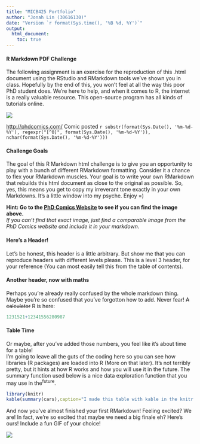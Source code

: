 ```yaml
---
title: "MICB425 Portfolio"
author: "Jonah Lin (30616130)"
date: "Version `r format(Sys.time(), '%B %d, %Y')`"
output: 
  html_document:
    toc: true
---
```

#### R Markdown PDF Challenge

The following assignment is an exercise for the reproduction of this .html document using the RStudio and RMarkdown tools we've shown you in class. Hopefully by the end of this, you won't feel at all the way this poor PhD student does. We're here to help, and when it comes to R, the internet is a really valuable resource. This open-source program has all kinds of tutorials online.

![](File_Fragments/Images/A3_Comic.png)

[http://phdcomics.com/](http://phdcomics.com/) Comic posted 
`r substr(format(Sys.Date(), '%m-%d-%Y'), regexpr("[^0]", format(Sys.Date(), '%m-%d-%Y')), nchar(format(Sys.Date(), '%m-%d-%Y')))`

#### Challenge Goals

The goal of this R Markdown html challenge is to give you an opportunity to play with a bunch of different RMarkdown formatting. Consider it a chance to flex your RMarkdown muscles. Your goal is to write your own RMarkdown that rebuilds this html document as close to the original as possible. So, yes, this means you get to copy my irreverant tone exactly in your own Markdowns. It's a little window into my psyche. Enjoy =)

**Hint: Go to the [PhD Comics Website](http://phdcomics.com/) to see if you can find the image above.**  
*If you can't find that exact image, just find a comparable image from the PhD Comics website and include it in your markdown.*

#### Here's a Header!

Let's be honest, this header is a little arbitrary. But show me that you can reproduce headers with different levels please. This is a level 3 header, for your reference (You can most easily tell this from the table of contents).

#### Another header, now with maths

Perhaps you're already really confused by the whole markdown thing. Maybe you're so confused that you've forgotton how to add. Never fear! ~~A calculator~~ R is here:

```r
1231521+12341556280987
```

#### Table Time

Or maybe, after you've added those numbers, you feel like it's about time for a table!  
I'm going to leave all the guts of the coding here so you can see how libraries (R packages) are loaded into R (More on that later). It's not terribly pretty, but it hints at how R works and how you will use it in the future. The summary function used below is a nice data exploration function that you may use in the^future^.

```r
library(knitr)
kable(summary(cars),caption="I made this table with kable in the knitr package library")
```

And now you've almost finished your first RMarkdown! Feeling excited? We are! In fact, we're so excited that maybe we need a big finale eh? Here's ours! Include a fun GIF of your choice!

![](File_Fragments/Images/Husky.gif)
